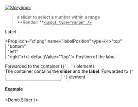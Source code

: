 
[![Storybook](https://img.shields.io/badge/Storybook-%23E06A8C?style=flat-square&logo=storybook&labelColor=%23ececec)](https://main--6181962da34217003a0d0018.chromatic.com?path=/story/controls-slider--default-control)

> a slider to select a number within a range<br />
> **Render: **[`<input type="range" />`](https://developer.mozilla.org/en-US/docs/Web/HTML/Element/input/range)

<Props>
  <CommonProps />

  <Prop icon="cf.png" name="label" type="string">
    Label
  </Prop>

  <Prop icon="cf.png" name="labelPosition" type={<>"top"<br />| "bottom"<br />| "left"<br />| "right"</>} defaultValue='"top"'>
    Position of the label
  </Prop>

  <Prop icon="html5.png" name="containerProps" type="object">
    Forwarded to the container (<code>{` <label /> `}</code> element).<br />
    The container contains the <strong>slider</strong> and the <strong>label</strong>.
  </Prop>

  <Prop icon="html5.png" name="{...props}" type="object">
    Forwarded to <code>{' <input /> '}</code> element
  </Prop>
</Props>

#### Example
<Demo.Slider />